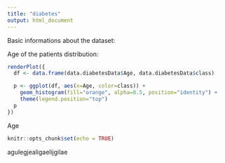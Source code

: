 ```yaml
---
title: "diabetes"
output: html_document
---
```


Basic informations about the dataset:

Age of the patients distribution:

```r

renderPlot({
  df <- data.frame(data.diabetesData$Age, data.diabetesData$class)

  p <- ggplot(df, aes(x=Age, color=class)) +
    geom_histogram(fill="orange", alpha=0.5, position="identity") +
    theme(legend.position="top")
  p
})

```

Age

```r
knitr::opts_chunk$set(echo = TRUE)
```
agulegjealigaelijgilae